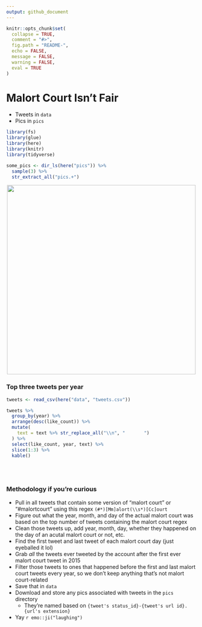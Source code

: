 ```yaml
---
output: github_document
---
```


```r
knitr::opts_chunk$set(
  collapse = TRUE,
  comment = "#>",
  fig.path = "README-",
  echo = FALSE,
  message = FALSE,
  warning = FALSE,
  eval = TRUE
)
```

# Malort Court Isn't Fair
  
* Tweets in `data`
* Pics in `pics`


```r
library(fs)
library(glue)
library(here)
library(knitr)
library(tidyverse)
```


```r
some_pics <- dir_ls(here("pics")) %>% 
  sample(3) %>% 
  str_extract_all("pics.+")
```


<p align="center">
  <img src="./pics/1053704347891130368-Dp-Cg1mUcAA_AkX.jpg" height="500px">
</p>


### Top three tweets per year

```r
tweets <- read_csv(here("data", "tweets.csv"))

tweets %>% 
  group_by(year) %>% 
  arrange(desc(like_count)) %>% 
  mutate(
    text = text %>% str_replace_all("\\n", "       ")
  ) %>% 
  select(like_count, year, text) %>% 
  slice(1:3) %>% 
  kable()
```


<br>
<br>


### Methodology if you're curious

* Pull in all tweets that contain some version of "malort court" or "#malortcourt" using this regex `(#*)[Mm]alort(\\s*)[Cc]ourt`
* Figure out what the year, month, and day of the actual malort court was based on the top number of tweets containing the malort court regex
* Clean those tweets up, add year, month, day, whether they happened on the day of an acutal malort court or not, etc.
* Find the first tweet and last tweet of each malort court day (just eyeballed it lol)
* Grab *all* the tweets ever tweeted by the account after the first ever malort court tweet in 2015
* Filter those tweets to ones that happened before the first and last malort court tweets every year, so we don't keep anything that's not malort court-related
* Save that in `data`
* Download and store any pics associated with tweets in the `pics` directory
  * They're named based on `{tweet's status_id}-{tweet's url id}.{url's extension}`
* Yay `r emo::ji("laughing")`



